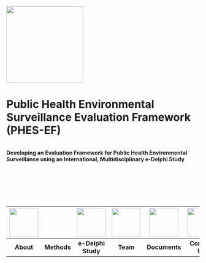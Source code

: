 ::: centered-content
![](assets/phes-ef-logo_colour.svg){width="200"}


# Public Health Environmental Surveillance Evaluation Framework (PHES-EF)
```
```
**Developing an Evaluation Framework for Public Health Environmental Surveillance using an International, Multidisciplinary e-Delphi Study**

```







```

| [![](images/icon_data-reporting-71.svg){fig-align="center" width="75"}](study.qmd)| | [![](images/icon_Laboratory.svg){fig-align="center" width="75"}](methods.qmd) | [![](images/icon_clipboard.svg){fig-align="center" width="75"}](delphi.qmd) | [![](images/icon_researcher.svg){fig-align="center" width="75"}](about.qmd) | [![](images/icon_Documentation.svg){fig-align="center" width="75"}](publications.qmd) | [![](images/icon_international.svg){fig-align="center" width="75"}](contact.qmd) | [![](images/icon_interpretation.svg){fig-align="center" width="75"}](faq.qmd) |
| :---:                                                                               | :---:                                                                         | :---:                                                                       | :---:                                                                       | :---:                                                                                 | :---:                                                                            | :---: |
| **About**                                                                           | **Methods**                                                                   | **e-Delphi Study**                                                          | **Team**                                                                    | **Documents**                                                                         | **Contcat Us**                                                                   | **FAQ** |

:::
